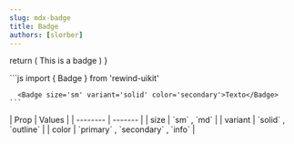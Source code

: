 ```yaml
---
slug: mdx-badge
title: Badge
authors: [slorber]
---
```



  return (
    <Badge size='sm' variant='solid' color='primary'>
      This is a badge
    </Badge>
  )
}

<div className="flex flex-col gap-8 justify-center items-center">
  <DocsTemplate preview={BadgePreview()}>
    ```js
      import { Badge } from 'rewind-uikit'

      <Badge size='sm' variant='solid' color='secondary'>Texto</Badge>
    ```

  </DocsTemplate>
  <div>
    | Prop    | Values |
    | -------- | ------- |
    | size | `sm` , `md` |
    | variant | `solid` , `outline` |
    | color | `primary` , `secondary` , `info` |
  </div>
</div>

